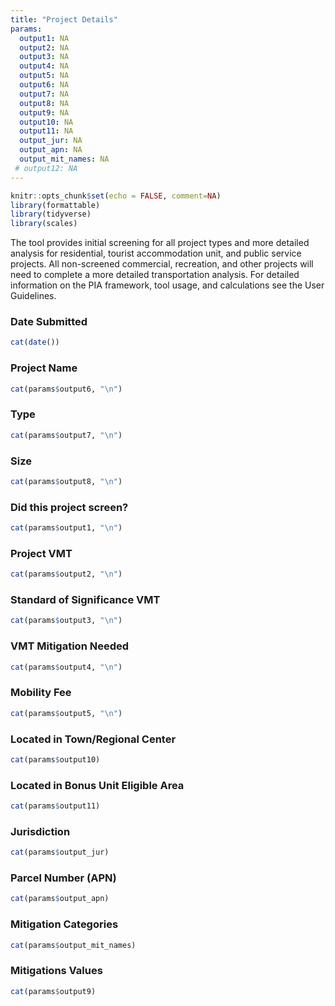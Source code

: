```yaml
---
title: "Project Details"
params:
  output1: NA
  output2: NA
  output3: NA
  output4: NA
  output5: NA
  output6: NA
  output7: NA
  output8: NA
  output9: NA
  output10: NA
  output11: NA
  output_jur: NA
  output_apn: NA
  output_mit_names: NA
 # output12: NA
---
```


```r
knitr::opts_chunk$set(echo = FALSE, comment=NA)
library(formattable)
library(tidyverse)
library(scales)
```

The tool provides initial screening for all project types and more detailed analysis for residential, tourist accommodation unit, and public service projects.  All non-screened commercial, recreation, and other projects will need to complete a more detailed transportation analysis. For detailed information on the PIA  framework, tool usage, and calculations see the User Guidelines.

### Date Submitted

```r
cat(date())
```

### Project Name

```r
cat(params$output6, "\n")
```

### Type

```r
cat(params$output7, "\n")
```

### Size

```r
cat(params$output8, "\n")
```

### Did this project screen?

```r
cat(params$output1, "\n")
```

### Project VMT

```r
cat(params$output2, "\n")
```

### Standard of Significance VMT

```r
cat(params$output3, "\n")
```


### VMT Mitigation Needed

```r
cat(params$output4, "\n")
```


### Mobility Fee 

```r
cat(params$output5, "\n")
```

### Located in Town/Regional Center

```r
cat(params$output10)
```

### Located in Bonus Unit Eligible Area

```r
cat(params$output11)
```

### Jurisdiction

```r
cat(params$output_jur)
```

### Parcel Number (APN)

```r
cat(params$output_apn)
```

### Mitigation Categories 

```r
cat(params$output_mit_names)
```

### Mitigations Values

```r
cat(params$output9)
```

